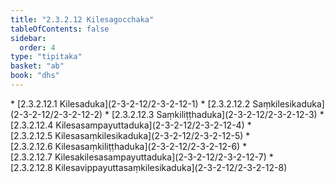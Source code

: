 ```yaml
---
title: "2.3.2.12 Kilesagocchaka"
tableOfContents: false
sidebar:
  order: 4
type: "tipitaka"
basket: "ab"
book: "dhs"
---
```



<DynamicBreadcrumb />



<TableOfContents book="dhs" section="2.3.2.12">
* [2.3.2.12.1 Kilesaduka](2-3-2-12/2-3-2-12-1)
* [2.3.2.12.2 Saṃkilesikaduka](2-3-2-12/2-3-2-12-2)
* [2.3.2.12.3 Saṃkiliṭṭhaduka](2-3-2-12/2-3-2-12-3)
* [2.3.2.12.4 Kilesasampayuttaduka](2-3-2-12/2-3-2-12-4)
* [2.3.2.12.5 Kilesasaṃkilesikaduka](2-3-2-12/2-3-2-12-5)
* [2.3.2.12.6 Kilesasaṃkiliṭṭhaduka](2-3-2-12/2-3-2-12-6)
* [2.3.2.12.7 Kilesakilesasampayuttaduka](2-3-2-12/2-3-2-12-7)
* [2.3.2.12.8 Kilesavippayuttasaṃkilesikaduka](2-3-2-12/2-3-2-12-8)
</TableOfContents>